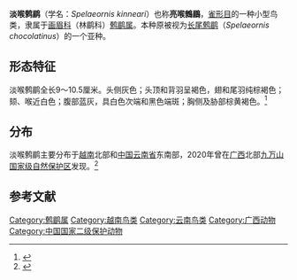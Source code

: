 {{speciesbox
| image = 
| status = VU
| status_system = IUCN3.1
| status_ref = <ref name=iucn>{{IUCN|authors=BirdLife International|year=2018|id=22734553|title=''Spelaeornis kinneari''|page =e.T22734553A131746885|access-date=2021-03-24}}</ref>
| genus = Spelaeornis
| species = kinneari
| authority = [[让·泰奥多尔·德拉库尔|Delacour]] & [[皮埃尔·雅布耶|Jabouille]], 1930
| synonyms = 
''Spelaeornis chocolatinus kinneari''
}}
'''淡喉鹩鹛'''（学名：''Spelaeornis kinneari''）也称'''亮喉鷯鶥'''，[[雀形目|雀形目]]的一种小型鸟类，隶属于[[画眉科|画眉科]]（林鹛科）[[鹩鹛属|鹩鹛属]]。本种原被视为[[长尾鹩鹛|长尾鹩鹛]]（''Spelaeornis chocolatinus''）的一个亚种。
==形态特征==
淡喉鹩鹛全长9～10.5厘米。头侧灰色；头顶和背羽呈褐色，翅和尾羽纯棕褐色；颏、喉近白色；腹部蓝灰，具白色次端和黑色端斑；胸侧及胁部棕黄褐色。<ref>{{cite web |title=Spelaeornis chocolatinus kinneari Delacour & Jabouille   长尾鹩鹛 |url=http://www.zoology.csdb.cn/dbb/ynbird/853 |website=中国动物主题数据库 |accessdate=2021-03-24}}</ref>
==分布==
淡喉鹩鹛主要分布于[[越南|越南]]北部和[[中国|中国]][[云南省|云南省]]东南部，2020年曾在[[广西|广西]]北部[[九万山国家级自然保护区|九万山国家级自然保护区]]发现。<ref>{{cite web |title=九万山监测到易危鸟类淡喉鹩鹛 |url=http://www.gxjws.com.cn/article/1289.html |website=广西九万山国家级自然保护区 |accessdate=2021-03-24 |archive-date=2020-10-22 |archive-url=https://web.archive.org/web/20201022233958/http://www.gxjws.com.cn/article/1289.html |dead-url=no }}</ref>

==参考文献==
{{reflist}}
{{Taxonbar|from=Q3726892}}
[[Category:鹩鹛属|Category:鹩鹛属]]
[[Category:越南鸟类|Category:越南鸟类]]
[[Category:云南鸟类|Category:云南鸟类]]
[[Category:广西动物|Category:广西动物]]
[[Category:中国国家二级保护动物|Category:中国国家二级保护动物]]